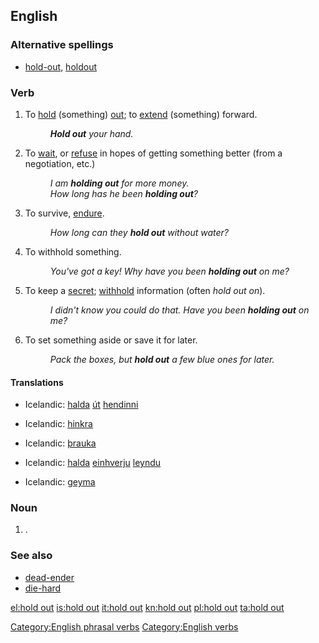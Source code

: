 ==English==

===Alternative spellings===
* {{i-c|noun}} [[hold-out]], [[holdout]]

===Verb===
{{en-verb|inf=to [[hold]] [[out]]|holds out|holding out|held out}}

# {{transitive}} To [[hold]] (something) [[out]]; to [[extend]] (something) forward.
#: '''''Hold out''' your hand.''
# {{idiomatic|often|with ''for''}} To [[wait]], or [[refuse]] in hopes of getting something better (from a negotiation, etc.)
#: ''I am '''holding out''' for more money.''
#: ''How long has he been '''holding out'''?''
# {{idiomatic}} To survive, [[endure]].
#: ''How long can they '''hold out''' without water?''
# {{idiomatic|usually|with ''on''}} To withhold something.
#: ''You've got a key! Why have you been '''holding out''' on me?''
# {{rfd-redundant}} {{idiomatic}} To keep a [[secret]]; [[withhold]] information (often ''hold out on'').
#: ''I didn't know you could do that. Have you been '''holding out''' on me?''
# To set something aside or save it for later.
#: ''Pack the boxes, but '''hold out''' a few blue ones for later.''

====Translations====
{{trans-top|to hold}}
* Icelandic: [[halda]] [[út]] [[hendinni]]
{{trans-mid}}
{{trans-bottom}}
{{trans-top|to wait for something better}}
* Icelandic: [[hinkra]]
{{trans-mid}}
{{trans-bottom}}
{{trans-top|endure}}
* Icelandic: [[þrauka]]
{{trans-mid}}
{{trans-bottom}}
{{trans-top|withhold something}}
* Icelandic: [[halda]] [[einhverju]] [[leyndu]]
{{trans-mid}}
{{trans-bottom}}
{{trans-top|to save something for later}}
* Icelandic: [[geyma]]
{{trans-mid}}
{{trans-bottom}}

===Noun===
{{en-noun|sg=[[hold]] [[out]]}}

# {{alternative spelling of|holdout}}.

===See also===
* [[dead-ender]]
* [[die-hard]]

[[Category:English phrasal verbs]]
[[Category:English verbs]]

[[el:hold out]]
[[is:hold out]]
[[it:hold out]]
[[kn:hold out]]
[[pl:hold out]]
[[ta:hold out]]